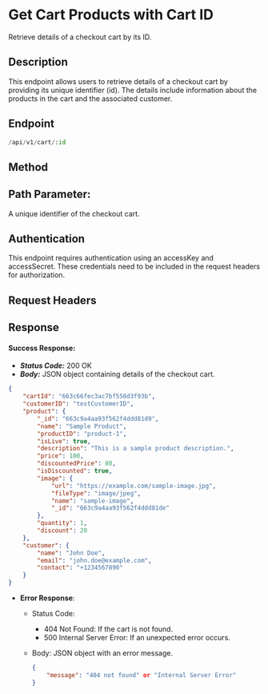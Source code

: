 # Get Cart Products with Cart ID

Retrieve details of a checkout cart by its ID.

## Description

This endpoint allows users to retrieve details of a checkout cart by providing its unique identifier (id). The details include information about the products in the cart and the associated customer.

## Endpoint
```python
/api/v1/cart/:id
```
## Method

<GETBadge/>


## Path Parameter:

<BodyParams feild="id" type="string" isRequired={true}/>
A unique identifier of the checkout cart.

## Authentication

This endpoint requires authentication using an accessKey and accessSecret. These credentials need to be included in the request headers for authorization.

## Request Headers

<AccessKeyAndSec/>

## Response

####  Success Response:
  - ***Status Code:*** 200 OK
  - ***Body:*** JSON object containing details of the checkout cart.
  
```json
{
    "cartId": "663c66fec3ac7bf550d3f93b",
    "customerID": "testCustomerID",
    "product": {
        "_id": "663c9a4aa93f562f4ddd81d9",
        "name": "Sample Product",
        "productID": "product-1",
        "isLive": true,
        "description": "This is a sample product description.",
        "price": 100,
        "discountedPrice": 80,
        "isDiscounted": true,
        "image": {
            "url": "https://example.com/sample-image.jpg",
            "fileType": "image/jpeg",
            "name": "sample-image",
            "_id": "663c9a4aa93f562f4ddd81de"
        },
        "quantity": 1,
        "discount": 20
    },
    "customer": {
        "name": "John Doe",
        "email": "john.doe@example.com",
        "contact": "+1234567890"
    }
}

```

- **Error Response**:
  - Status Code: 
    - 404 Not Found: If the cart is not found.
    - 500 Internal Server Error: If an unexpected error occurs.
  - Body: JSON object with an error message.
  
    ```json
    {
        "message": "404 not found" or "Internal Server Error"
    }
    ```


